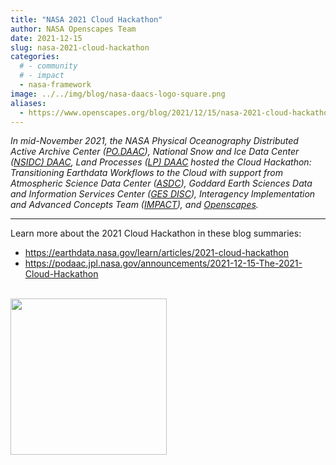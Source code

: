```yaml
---
title: "NASA 2021 Cloud Hackathon"
author: NASA Openscapes Team
date: 2021-12-15
slug: nasa-2021-cloud-hackathon
categories:
  # - community
  # - impact
  - nasa-framework
image: ../../img/blog/nasa-daacs-logo-square.png
aliases: 
  - https://www.openscapes.org/blog/2021/12/15/nasa-2021-cloud-hackathon/
---
```


*In mid-November 2021, the NASA Physical Oceanography Distributed Active Archive Center ([PO.DAAC](https://podaac.jpl.nasa.gov/)), National Snow and Ice Data Center ([NSIDC) DAAC](https://nsidc.org/daac?_ga=2.168967908.431928246.1641269326-1013143277.1638798901), Land Processes ([LP) DAAC](https://lpdaac.usgs.gov/?_ga=2.168967908.431928246.1641269326-1013143277.1638798901) hosted the Cloud Hackathon: Transitioning Earthdata Workflows to the Cloud with support from Atmospheric Science Data Center ([ASDC](https://asdc.larc.nasa.gov/)), Goddard Earth Sciences Data and Information Services Center ([GES DISC](https://disc.gsfc.nasa.gov/)), Interagency Implementation and Advanced Concepts Team ([IMPACT](https://impact.earthdata.nasa.gov/)), and [Openscapes](https://www.openscapes.org/).*

---

Learn more about the 2021 Cloud Hackathon in these blog summaries:

- <https://earthdata.nasa.gov/learn/articles/2021-cloud-hackathon>
- <https://podaac.jpl.nasa.gov/announcements/2021-12-15-The-2021-Cloud-Hackathon>


<br>
  <img src="/img/blog/nasa-daacs-logo-square.png" width="250px">

<br>


